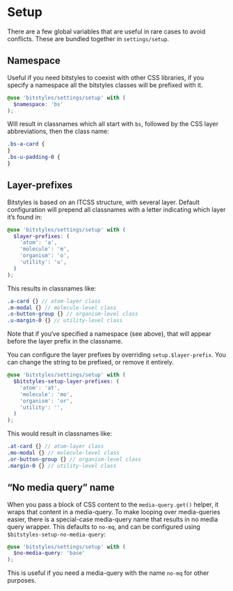 
<Meta title="Design Tokens/Setup" />

# Setup

There are a few global variables that are useful in rare cases to avoid conflicts. These are bundled together in `settings/setup`.

## Namespace

Useful if you need bitstyles to coexist with other CSS libraries, if you specify a namespace all the bitstyles classes will be prefixed with it.

```scss
@use 'bitstyles/settings/setup' with (
  $namespace: 'bs'
);
```

Will result in classnames which all start with `bs`, followed by the CSS layer abbreviations, then the class name:

```scss
.bs-a-card {
}
.bs-u-padding-0 {
}
```

## Layer-prefixes

Bitstyles is based on an ITCSS structure, with several layer. Default configuration will prepend all classnames with a letter indicating which layer it’s found in:

```scss
@use 'bitstyles/settings/setup' with (
  $layer-prefixes: (
    'atom': 'a',
    'molecule': 'm',
    'organism': 'o',
    'utility': 'u',
  )
);
```

This results in classnames like:

```scss
.a-card {} // atom-layer class
.m-modal {} // molecule-level class
.o-button-group {} // organism-level class
.u-margin-0 {} // utility-level class
```

Note that if you‘ve specified a namespace (see above), that will appear before the layer prefix in the classname.

You can configure the layer prefixes by overriding `setup.$layer-prefix`. You can change the string to be prefixed, or remove it entirely.

```scss
@use 'bitstyles/settings/setup' with (
  $bitstyles-setup-layer-prefixes: (
    'atom': 'at',
    'molecule': 'mo',
    'organism': 'or',
    'utility': '',
  )
);
```

This would result in classnames like:

```scss
.at-card {} // atom-layer class
.mo-modal {} // molecule-level class
.or-button-group {} // organism-level class
.margin-0 {} // utility-level class
```

## “No media query” name

When you pass a block of CSS content to the `media-query.get()` helper, it wraps that content in a media-query. To make looping over media-queries easier, there is a special-case media-query name that results in no media query wrapper. This defaults to `no-mq`, and can be configured using `$bitstyles-setup-no-media-query`:

```scss
@use 'bitstyles/settings/setup' with (
  $no-media-query: 'base'
);
```

This is useful if you need a media-query with the name `no-mq` for other purposes.
